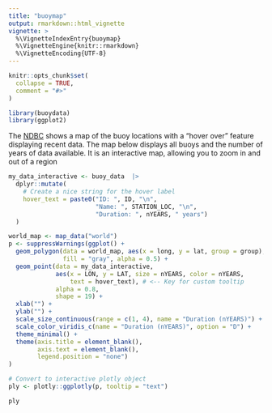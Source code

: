 ```yaml
---
title: "buoymap"
output: rmarkdown::html_vignette
vignette: >
  %\VignetteIndexEntry{buoymap}
  %\VignetteEngine{knitr::rmarkdown}
  %\VignetteEncoding{UTF-8}
---
```


```r
knitr::opts_chunk$set(
  collapse = TRUE,
  comment = "#>"
)
```

```r
library(buoydata)
library(ggplot2)
```

The [NDBC](https://www.ndbc.noaa.gov/) shows a map of the buoy locations with a "hover over" feature displaying recent data. The map below displays all buoys and the number of years of data available. It is an interactive map, allowing you to zoom in and out of a region


```r

my_data_interactive <- buoy_data  |> 
  dplyr::mutate(
    # Create a nice string for the hover label
    hover_text = paste0("ID: ", ID, "\n", 
                        "Name: ", STATION_LOC, "\n", 
                        "Duration: ", nYEARS, " years")
  )

world_map <- map_data("world")
p <- suppressWarnings(ggplot() +
  geom_polygon(data = world_map, aes(x = long, y = lat, group = group),
               fill = "gray", alpha = 0.5) +
  geom_point(data = my_data_interactive, 
             aes(x = LON, y = LAT, size = nYEARS, color = nYEARS, 
                 text = hover_text), # <-- Key for custom tooltip
             alpha = 0.8,
             shape = 19) +
  xlab("") +
  ylab("") +
  scale_size_continuous(range = c(1, 4), name = "Duration (nYEARS)") +
  scale_color_viridis_c(name = "Duration (nYEARS)", option = "D") +
  theme_minimal() +
  theme(axis.title = element_blank(),
        axis.text = element_blank(),
        legend.position = "none")
)

# Convert to interactive plotly object
ply <- plotly::ggplotly(p, tooltip = "text")

ply
```

